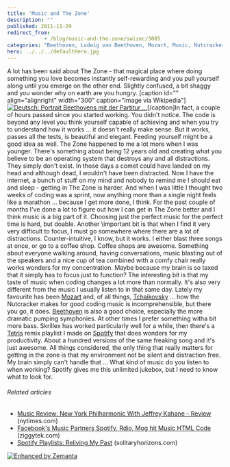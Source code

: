 ```yaml
---
title: 'Music and The Zone'
description: ""
published: 2011-11-29
redirect_from: 
            - /blog/music-and-the-zone/swizec/3085
categories: "Beethoven, Ludwig van Beethoven, Mozart, Music, Nutcracker, Pyotr Ilyich Tchaikovsky, Spotify, Uncategorized, Wolfgang Amadeus Mozart"
hero: ../../../defaultHero.jpg
---
```

A lot has been said about The Zone - that magical place where doing something you love becomes instantly self-rewarding and you pull yourself along until you emerge on the other end. Slightly confused, a bit shaggy and you wonder why on earth are you hungry. \[caption id=&quot;&quot; align=&quot;alignright&quot; width=&quot;300&quot; caption=&quot;Image via Wikipedia&quot;][![Deutsch: Portrait Beethovens mit der Partitur ...](http://upload.wikimedia.org/wikipedia/commons/thumb/6/6f/Beethoven.jpg/300px-Beethoven.jpg "Deutsch: Portrait Beethovens mit der Partitur ...")](http://commons.wikipedia.org/wiki/File:Beethoven.jpg)\[/caption]In fact, a couple of hours passed since you started working. You didn&#x27;t notice. The code is beyond any level you think yourself capable of achieving and when you try to understand how it works ... it doesn&#x27;t really make sense. But it works, passes all the tests, is beautiful and elegant. Feeding yourself might be a good idea as well. The Zone happened to me a lot more when I was younger. There&#x27;s something about being 12 years old and creating what you believe to be an operating system that destroys any and all distractions. They simply don&#x27;t exist. In those days a comet could have landed on my head and although dead, I wouldn&#x27;t have been distracted. Now I have the internet, a bunch of stuff on my mind and nobody to remind me I should eat and sleep - getting in The Zone is harder. And when I was little I thought two weeks of coding was a sprint, now anything more than a single night feels like a marathon ... because I get more done, I think. For the past couple of months I&#x27;ve done a lot to figure out how I can get in The Zone better and I think music is a big part of it. Choosing just the perfect music for the perfect time is hard, but doable. Another \\important bit is that when I find it very very difficult to focus, I must go somewhere where there are a lot of distractions. Counter-intuitive, I know, but it works. I either blast three songs at once, or go to a coffee shop. Coffee shops are awesome. Something about everyone walking around, having conversations, music blasting out of the speakers and a nice cup of tea combined with a comfy chair really works wonders for my concentration. Maybe because my brain is so taxed that it simply has to focus just to function? The interesting bit is that my taste of music when coding changes a lot more than normally. It&#x27;s also very different from the music I usually listen to in that same day. Lately my favourite has been [Mozart](http://www.last.fm/music/Wolfgang%2BAmadeus%2BMozart "Wolfgang Amadeus Mozart") and, of all things, [Tchaikovsky](http://www.last.fm/music/%25D0%259F%25D1%2591%25D1%2582%25D1%2580%2B%25D0%2598%25D0%25BB%25D1%258C%25D0%25B8%25D1%2587%2B%25D0%25A7%25D0%25B0%25D0%25B9%25D0%25BA%25D0%25BE%25D0%25B2%25D1%2581%25D0%25BA%25D0%25B8%25D0%25B9 "Пётр Ильич Чайковский") ... how the Nutcracker makes for good coding music is incomprehensible, but there you go, it does. [Beethoven](http://www.last.fm/music/Ludwig%2Bvan%2BBeethoven "Ludwig van Beethoven") is also a good choice, especially the more dramatic pumping symphonies. At other times I prefer something witha bit more bass. Skrillex has worked particularly well for a while, then there&#x27;s a [Tetris](http://en.wikipedia.org/wiki/Tetris "Tetris") remix playlist I made on [Spotify](http://www.spotify.com/ "Spotify") that does wonders for my productivity. About a hundred versions of the same freaking song and it&#x27;s just awesome. All things considered, the only thing that really matters for getting in the zone is that my environment not be silent and distraction free. My brain simply can&#x27;t handle that ... What kind of music do you listen to when working? Spotify gives me this unlimited jukebox, but I need to know what to look for.

###### Related articles

- [Music Review: New York Philharmonic With Jeffrey Kahane - Review](http://r.zemanta.com/?u=http%3A//www10.nytimes.com/2011/11/24/arts/music/new-york-philharmonic-with-jeffrey-kahane-review.html%3F_r%3D5&amp;a=63778269&amp;rid=2c25175d-98f5-474c-bd1b-1c285ad79c0a&amp;e=0c912b022057ed62cf99f3bcfdd4e73b) (nytimes.com)
- [Facebook&#x27;s Music Partners Spotify, Rdio, Mog hit Music HTML Code](http://blog.ziggytek.com/2011/10/25/facebooks-music-partners-spotifyrdiomog-hit-music-html-code/) (ziggytek.com)
- [Spotify Playlists: Reliving My Past](http://solitaryhorizons.com/2011/11/28/spotify-playlists-reliving-my-past/) (solitaryhorizons.com)

[![Enhanced by Zemanta](http://img.zemanta.com/zemified_e.png?x-id=2c25175d-98f5-474c-bd1b-1c285ad79c0a)](http://www.zemanta.com/ "Enhanced by Zemanta")